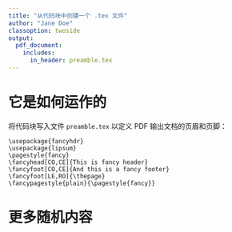 ---
title: "从代码块中创建一个 .tex 文件"
author: "Jane Doe"
classoption: twoside
output: 
  pdf_document:
    includes:
      in_header: preamble.tex
---

# 它是如何运作的

将代码块写入文件 `preamble.tex` 以定义 PDF 输出文档的页眉和页脚：

```{cat, engine.opts=list(file = 'preamble.tex')}
\usepackage{fancyhdr}
\usepackage{lipsum}
\pagestyle{fancy}
\fancyhead[CO,CE]{This is fancy header}
\fancyfoot[CO,CE]{And this is a fancy footer}
\fancyfoot[LE,RO]{\thepage}
\fancypagestyle{plain}{\pagestyle{fancy}}
```

\lipsum[1-15]

# 更多随机内容

\lipsum[16-30]
